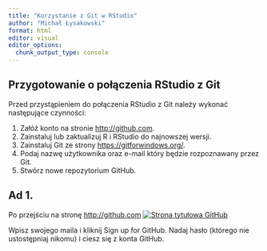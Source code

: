 ```yaml
---
title: "Korzystanie z Git w RStudio"
author: "Michał Łysakowski"
format: html
editor: visual
editor_options: 
  chunk_output_type: console
---
```


## Przygotowanie o połączenia RStudio z Git

Przed przystąpieniem do połączenia RStudio z Git należy wykonać następujące czynności:

1.  Załóż konto na stronie <http://github.com>.
2.  Zainstaluj lub zaktualizuj R i RStudio do najnowszej wersji.
3.  Zainstaluj Git ze strony <https://gitforwindows.org/>.
4.  Podaj nazwę użytkownika oraz e-mail który będzie rozpoznawany przez Git.
5.  Stwórz nowe repozytorium GitHub.

## Ad 1.

Po przejściu na stronę <http://github.com> [![Strona tytułowa GitHub](images/GitHub-02.png)](http://github.com)

Wpisz swojego maila i kliknij Sign up for GitHub. Nadaj hasło (którego nie ustostępniaj nikomu) i ciesz się z konta GitHub.
